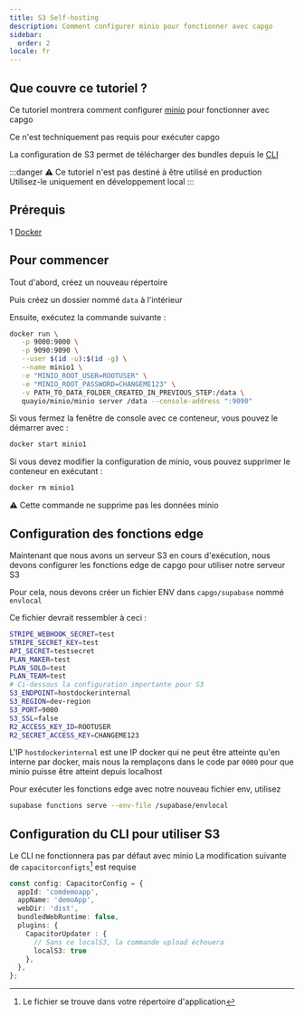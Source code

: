 ```yaml
---
title: S3 Self-hosting
description: Comment configurer minio pour fonctionner avec capgo
sidebar:
  order: 2
locale: fr
---
```


## Que couvre ce tutoriel ?

Ce tutoriel montrera comment configurer [minio](https://minio/) pour fonctionner avec capgo

Ce n'est techniquement pas requis pour exécuter capgo

La configuration de S3 permet de télécharger des bundles depuis le [CLI](/docs/cli/commands/)

:::danger
⚠️ Ce tutoriel n'est pas destiné à être utilisé en production\
Utilisez-le uniquement en développement local
:::

## Prérequis

1 [Docker](https://wwwdockercom/)

## Pour commencer

Tout d'abord, créez un nouveau répertoire

Puis créez un dossier nommé `data` à l'intérieur

Ensuite, exécutez la commande suivante :
```bash
docker run \
   -p 9000:9000 \
   -p 9090:9090 \
   --user $(id -u):$(id -g) \
   --name minio1 \
   -e "MINIO_ROOT_USER=ROOTUSER" \
   -e "MINIO_ROOT_PASSWORD=CHANGEME123" \
   -v PATH_TO_DATA_FOLDER_CREATED_IN_PREVIOUS_STEP:/data \
   quayio/minio/minio server /data --console-address ":9090"
```

Si vous fermez la fenêtre de console avec ce conteneur, vous pouvez le démarrer avec :
```bash
docker start minio1
```

Si vous devez modifier la configuration de minio, vous pouvez supprimer le conteneur en exécutant :
```bash
docker rm minio1
```
⚠️ Cette commande ne supprime pas les données minio

## Configuration des fonctions edge

Maintenant que nous avons un serveur S3 en cours d'exécution, nous devons configurer les fonctions edge de capgo pour utiliser notre serveur S3

Pour cela, nous devons créer un fichier ENV dans `capgo/supabase` nommé `envlocal`

Ce fichier devrait ressembler à ceci :
```bash
STRIPE_WEBHOOK_SECRET=test
STRIPE_SECRET_KEY=test
API_SECRET=testsecret
PLAN_MAKER=test
PLAN_SOLO=test
PLAN_TEAM=test
# Ci-dessous la configuration importante pour S3
S3_ENDPOINT=hostdockerinternal
S3_REGION=dev-region
S3_PORT=9000
S3_SSL=false
R2_ACCESS_KEY_ID=ROOTUSER
R2_SECRET_ACCESS_KEY=CHANGEME123
```

L'IP `hostdockerinternal` est une IP docker qui ne peut être atteinte qu'en interne par docker, mais nous la remplaçons dans le code par `0000` pour que minio puisse être atteint depuis localhost

Pour exécuter les fonctions edge avec notre nouveau fichier env, utilisez
```bash
supabase functions serve --env-file /supabase/envlocal
```

## Configuration du CLI pour utiliser S3

Le CLI ne fonctionnera pas par défaut avec minio La modification suivante de `capacitorconfigts`[^1] est requise
```ts
const config: CapacitorConfig = {
  appId: 'comdemoapp',
  appName: 'demoApp',
  webDir: 'dist',
  bundledWebRuntime: false,
  plugins: {
    CapacitorUpdater : {
      // Sans ce localS3, la commande upload échouera
      localS3: true
    },
  },
};
```

[^1]: Le fichier se trouve dans votre répertoire d'application